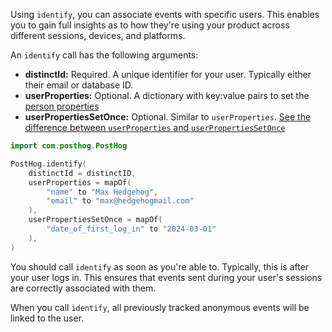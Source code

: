 Using `identify`, you can associate events with specific users. This enables you to gain full insights as to how they're using your product across different sessions, devices, and platforms.

An `identify` call has the following arguments:

- **distinctId:** Required. A unique identifier for your user. Typically either their email or database ID.
- **userProperties:** Optional. A dictionary with key:value pairs to set the [person properties](/docs/product-analytics/person-properties)
- **userPropertiesSetOnce:** Optional. Similar to `userProperties`. [See the difference between `userProperties` and `userPropertiesSetOnce`](/docs/product-analytics/person-properties#what-is-the-difference-between-set-and-set_once)

```kotlin
import com.posthog.PostHog

PostHog.identify(
    distinctId = distinctID,
    userProperties = mapOf(
        "name" to "Max Hedgehog", 
        "email" to "max@hedgehogmail.com"
    ),
    userPropertiesSetOnce = mapOf(
        "date_of_first_log_in" to "2024-03-01"
    ),
)
```

You should call `identify` as soon as you're able to. Typically, this is after your user logs in. This ensures that events sent during your user's sessions are correctly associated with them.

When you call `identify`, all previously tracked anonymous events will be linked to the user.
